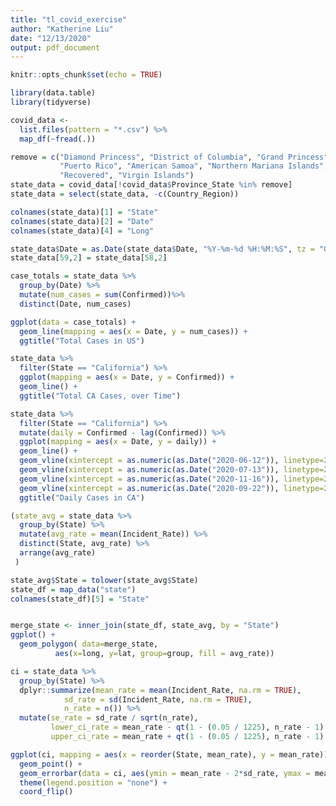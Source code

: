 ---
title: "tl_covid_exercise"
author: "Katherine Liu"
date: "12/13/2020"
output: pdf_document
---

```{r setup, include=FALSE}
knitr::opts_chunk$set(echo = TRUE)
```

```{r}
library(data.table)
library(tidyverse)

covid_data <- 
  list.files(pattern = "*.csv") %>% 
  map_df(~fread(.))

remove = c("Diamond Princess", "District of Columbia", "Grand Princess", "Guam",
           "Puerto Rico", "American Samoa", "Northern Mariana Islands",
           "Recovered", "Virgin Islands")
state_data = covid_data[!covid_data$Province_State %in% remove]
state_data = select(state_data, -c(Country_Region))

colnames(state_data)[1] = "State"
colnames(state_data)[2] = "Date"
colnames(state_data)[4] = "Long"

state_data$Date = as.Date(state_data$Date, "%Y-%m-%d %H:%M:%S", tz = "GMT")
state_data[59,2] = state_data[58,2]

case_totals = state_data %>%   
  group_by(Date) %>% 
  mutate(num_cases = sum(Confirmed))%>% 
  distinct(Date, num_cases)

ggplot(data = case_totals) +
  geom_line(mapping = aes(x = Date, y = num_cases)) + 
  ggtitle("Total Cases in US")
```


```{r}
state_data %>% 
  filter(State == "California") %>% 
  ggplot(mapping = aes(x = Date, y = Confirmed)) +
  geom_line() +
  ggtitle("Total CA Cases, over Time")
```

```{r}
state_data %>% 
  filter(State == "California") %>% 
  mutate(daily = Confirmed - lag(Confirmed)) %>% 
  ggplot(mapping = aes(x = Date, y = daily)) +
  geom_line() +
  geom_vline(xintercept = as.numeric(as.Date("2020-06-12")), linetype=2, col = "green") +
  geom_vline(xintercept = as.numeric(as.Date("2020-07-13")), linetype=2, col = "red") +
  geom_vline(xintercept = as.numeric(as.Date("2020-11-16")), linetype=2, col = "red") +
  geom_vline(xintercept = as.numeric(as.Date("2020-09-22")), linetype=2, col = "green") +
  ggtitle("Daily Cases in CA")

```

```{r}
(state_avg = state_data %>% 
  group_by(State) %>% 
  mutate(avg_rate = mean(Incident_Rate)) %>% 
  distinct(State, avg_rate) %>% 
  arrange(avg_rate)
 )
```

```{r}
state_avg$State = tolower(state_avg$State)
state_df = map_data("state")
colnames(state_df)[5] = "State"


merge_state <- inner_join(state_df, state_avg, by = "State")
ggplot() + 
  geom_polygon( data=merge_state, 
          aes(x=long, y=lat, group=group, fill = avg_rate)) 
```

```{r}
ci = state_data %>%
  group_by(State) %>%
  dplyr::summarize(mean_rate = mean(Incident_Rate, na.rm = TRUE),
            sd_rate = sd(Incident_Rate, na.rm = TRUE),
            n_rate = n()) %>%
  mutate(se_rate = sd_rate / sqrt(n_rate),
         lower_ci_rate = mean_rate - qt(1 - (0.05 / 1225), n_rate - 1) * se_rate,
         upper_ci_rate = mean_rate + qt(1 - (0.05 / 1225), n_rate - 1) * se_rate)

```

```{r}
ggplot(ci, mapping = aes(x = reorder(State, mean_rate), y = mean_rate)) + 
  geom_point() +
  geom_errorbar(data = ci, aes(ymin = mean_rate - 2*sd_rate, ymax = mean_rate + 2 * sd_rate, color = State)) + 
  theme(legend.position = "none") +
  coord_flip()
```

















